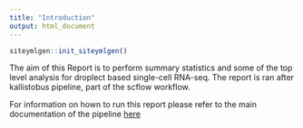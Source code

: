 ```yaml
---
title: "Introduction"
output: html_document
---
```

<link rel="stylesheet" href="https://cdnjs.cloudflare.com/ajax/libs/font-awesome/4.7.0/css/font-awesome.min.css">


```r
siteymlgen::init_siteymlgen()
```

The aim of this Report is to perform summary statistics and some of the top level analysis for droplect based single-cell RNA-seq. The report is ran after kallistobus pipeline, part of the scflow workflow.

For information on hown to run this report please refer to the main documentation of the pipeline [here](https://single-cell.readthedocs.io/en/latest/pipelines/Singlenuclei.html)

